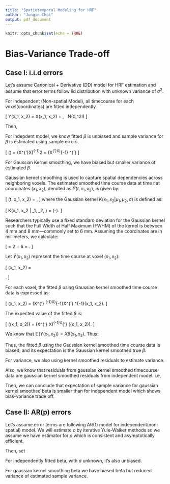 ```yaml
---
title: "Spatiotemporal Modeling for HRF"
author: "Jungin Choi"
output: pdf_document
---
```


```r
knitr::opts_chunk$set(echo = TRUE)
```


# Bias-Variance Trade-off

## Case I: i.i.d errors

Let's assume Canonical + Derivative (DD) model for HRF estimation and assume that error terms follow iid distribution with unknown variance of $\sigma^2$. 

For independent (Non-spatial Model), all timecourse for each voxel(coordinates) are fitted independently. 

\[
Y(x_1, x_2) = X\beta(x_1, x_2) + \epsilon, \ \ \epsilon \sim N(0,\sigma^2I)
\]

Then,

\begin{align*}
\hat{\sigma}^2 = \frac{1}{T-p} \hat{\epsilon}^{'}(x_1,x_2)  \hat{\epsilon}(x_1,x_2)  \ \ \text{where  }  \hat{\epsilon}(x_1,x_2) = Y(x_1,x_2) - X\hat{\beta}(x_1,x_2) \\
\hat{\beta}(x_1,x_2) = (X^{'}(x_1,x_2)X(x_1,x_2))^{-1}X^{'}(x_1,x_2)Y(x_1,x_2)
\end{align*}

For indepdent model, we know fitted $\beta$ is unbiased and sample variance for $\beta$ is estimated using sample errors. 

\[
\hat{Var}(\hat{\beta}) = (X^{'}X)^{-1}\hat{\sigma}^2 = (X^{'}X)^{-1}\frac{1}{T-p} \hat{\epsilon}^{'}  \hat{\epsilon}
\]

For Gaussian Kernel smoothing, we have biased but smaller variance of estimated $\beta$. 

Gaussian kernel smoothing is used to capture spatial dependencies across neighboring voxels. The estimated smoothed time course data at time $t$ at coordinates $(x_1, x_2)$, denoted as $\tilde{Y}(t, x_1, x_2)$, is given by:

\[
\tilde{Y}(t, x_1, x_2) = \frac{\sum_{i} K(x_{1i}, x_{2i} | x_1, x_2, \sigma) Y_i(t, x_{1i}, x_{2i})}{\sum_{i} K(x_{1i}, x_{2i} | x_1, x_2, \sigma)},
\]
where the Gaussian kernel $K(x_1, x_2 | \mu_1, \mu_2, \sigma)$ is defined as:

\[
K(x_1, x_2 | \mu_1, \mu_2, \sigma) = \frac{1}{2\pi\sigma^2}\exp\left(-\frac{(x_1-\mu_1)^2 + (x_2-\mu_2)^2}{2\sigma^2}\right).
\]

Researchers typically use a fixed standard deviation for the Gaussian kernel such that the Full Width at Half Maximum (FWHM) of the kernel is between 4 mm and 8 mm—commonly set to 6 mm. Assuming the coordinates are in millimeters, we calculate:

\[
\text{FWHM} = 2\sqrt{2\ln 2}\ \sigma = 6 \implies \sigma = \frac{3}{\sqrt{2\ln 2}} \approx 2.55.
\]

Let $\tilde{Y}(x_1, x_2)$ represent the time course at voxel $(x_1, x_2)$:

\[
\tilde{Y}(x_1, x_2) = \begin{pmatrix}
\tilde{Y}(1, x_1, x_2)\\
\vdots \\
\tilde{Y}(T, x_1, x_2)
\end{pmatrix}.
\]

For each voxel, the fitted $\beta$ using Gaussian kernel smoothed time course data is expressed as:

\[
\hat{\tilde{\beta}}(x_1, x_2) = (X^{'} \Sigma^{-1}X)^{-1}X^{'} \Sigma^{-1}\tilde{Y}(x_1, x_2).
\]


The expected value of the fitted $\beta$ is:

\[
\mathbb{E}(\hat{\tilde{\beta}}(x_1, x_2)) = (X^{'} X)^{-1}X^{'} \mathbb{E}(\tilde{Y}(x_1, x_2)).
\]

We know that $\mathbb{E}(Y(x_1, x_2)) = X\beta(x_1, x_2)$. Thus:

\begin{align*}
    \mathbb{E}(\tilde{Y}(t, x_1, x_2)) &= \mathbb{E}\left(\frac{\sum_{i} K(x_{1i}, x_{2i} | x_1, x_2, \sigma) Y(t, x_{1i}, x_{2i})}{\sum_{i} K(x_{1i}, x_{2i} | x_1, x_2, \sigma)}\right) \\ \\
    &= \frac{\sum_{i} K(x_{1i}, x_{2i} | x_1, x_2, \sigma) \mathbb{E}(Y(t, x_{1i}, x_{2i}))}{\sum_{i} K(x_{1i}, x_{2i} | x_1, x_2, \sigma)} \\ \\
    \mathbb{E}(\tilde{Y}(x_1, x_2)) &= \frac{\sum_{i} K(x_{1i}, x_{2i} | x_1, x_2, \sigma) X\beta(x_{1i}, x_{2i})}{\sum_{i} K(x_{1i}, x_{2i} | x_1, x_2, \sigma)} \\ \\
    \therefore \mathbb{E}(\tilde{\beta}(x_1, x_2)) &= \frac{\sum_{i} K(x_{1i}, x_{2i} | x_1, x_2, \sigma) \beta(x_{1i}, x_{2i})}{\sum_{i} K(x_{1i}, x_{2i} | x_1, x_2, \sigma)}.
\end{align*}

Thus, the fitted $\beta$ using the Gaussian kernel smoothed time course data is biased, and its expectation is the Gaussian kernel smoothed true $\beta$.

For variance, we also using kernel smoothed residuals to estimate variance. 

\begin{align*}
    \hat{Var}(\tilde{\hat{\beta}}) &= (X^{'}X)^{-1}\tilde{\hat{\sigma}}^2 \\
    \text{where  } & \tilde{\hat{\sigma}}^2 = \frac{1}{T-p}(\tilde{\hat{\epsilon}})^{'}(\tilde{\hat{\epsilon}})
\end{align*}

Also, we know that residuals from gaussian kernel smoothed timecourse data are gaussian kernel smoothed residuals from independent model. i.e,


\begin{align*}
\tilde{\hat{\epsilon}}(x_1,x_2) &= \tilde{Y}(x_1,x_2) - X \tilde{\hat{\beta}}(x_1,x_2) \\
& = \frac{\sum_i K(x_{1i}, x_{2i} | x_1, x_2, \sigma) Y(x_{1i}, x_{2i})}{\sum_i K(x_{1i}, x_{2i} | x_1, x_2, \sigma)} \\
& - X(x^{'}X)^{-1}X^{'} \frac{\sum_i K(x_{1i}, x_{2i} | x_1, x_2, \sigma) Y(x_{1i}, x_{2i})}{\sum_i K(x_{1i}, x_{2i} | x_1, x_2, \sigma)}  \\
& = \frac{\sum_i K(x_{1i}, x_{2i} | x_1, x_2, \sigma) (Y(x_{1i}, x_{2i}) - X\hat{\beta}(x_{1i}, x_{2i}))}{\sum_i K(x_{1i}, x_{2i} | x_1, x_2, \sigma)}\\
& = \frac{\sum_i K(x_{1i}, x_{2i} | x_1, x_2, \sigma) \hat{\epsilon}(x_{1i}, x_{2i})}{\sum_i K(x_{1i}, x_{2i} | x_1, x_2, \sigma)} 
\end{align*}

Then, we can conclude that expectation of sample variance for gaussian kernel smoothed beta is smaller than for independent model which shows bias-variance trade off. 

\begin{align*}
\mathbb{E}[\hat{Var}(\hat{\beta}) - \hat{Var}(\tilde{\hat{\beta}})] & = \mathbb{E}[(X^{'}X)^{-1}(\hat{\sigma}^2 - \tilde{\hat{\sigma}^2})]\\
&= (X^{'}X)^{-1} \frac{1}{T-p} \mathbb{E}[\sum_{t=1}^{T} [(\hat{\epsilon}(t))^2 - (\tilde{\hat{\epsilon}}(t))^2]] \\
& = (X^{'}X)^{-1} \frac{1}{T-p} \sum_{t=1}^{T} [(1-\frac{\sum_i K_i^2}{(\sum_i K_i)^2})\sigma^2 (X(X^{'}X)^{-1}X^{'})_{tt}] \\
& \geq 0
\end{align*}


## Case II: AR(p) errors

Let's assume error terms are following AR(1) model for independent(non-spatial) model. We will estimate $\rho$ by iterative Yule-Walker methods so we assume we have estimator for $\rho$ which is consistent and asymptotically efficient. 

Then, set


\begin{align*}
Y^{*} = DY, \ \ &  X^{*} = DX \\
\text{where  } D &= \begin{pmatrix}
1 & 0 & 0 & \cdots & 0 \\
-\rho & 1 & 0 & \cdots & 0 \\
0 & -\rho & 1 & \cdots & 0 \\
\vdots &  &  & \cdots & \vdots \\
0 & 0 & \cdots & -\rho & 1 \\
\end{pmatrix} \\
DY &= DX\beta + D\epsilon\\
Y^{*} &= X^{*}\beta + u\\
& \text{where  }  u \sim N(0,\sigma^2)
\end{align*}

For independently fitted beta, with $\sigma$ unknown, it's also unbiased. 

\begin{align*}
\mathbb{E}[\hat{\beta}] &= \mathbb{E} [(X^{*^{'}} X^{*})^{-1}X^{*^{'}}Y^{*}] \\
&= \beta
\end{align*}

\begin{align*}
\hat{Var}[\hat{\beta}] &= (X^{*^{'}}X^{*})^{-1}\hat{\sigma}^2 \\
&= (X^{'}D^{'}DX)^{-1}\hat{\sigma}^2 \\
& \text{where  } \hat{\sigma}^2 = \frac{1}{T-p}\hat{u}^{'}\hat{u} \\
& \text{where  } \hat{u} = DY - DX\hat{\beta}
\end{align*}


For gaussian kernel smoothing beta we have biased beta but reduced variance of estimated sample variance. 

\begin{align*}
\mathbb{E}[\hat{Var}(\hat{\beta}) - \hat{Var}(\tilde{\hat{\beta}})]
&= (X^{*^{'}} X^{*})^{-1} [\mathbb{E} (\hat{\sigma}^2 - \frac{\sum_i[K_i^2]}{[\sum_i K_i]^2}\tilde{\hat{\sigma}}^2 )] \\
& \geq 0
\end{align*}

